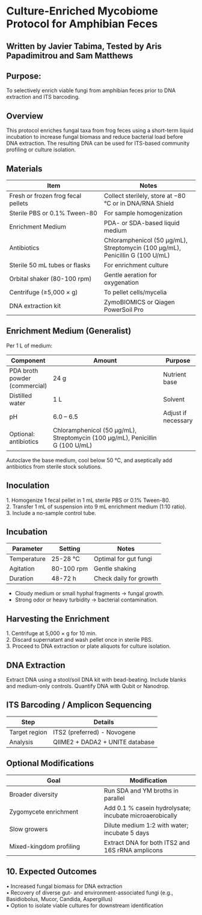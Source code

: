 # Culture-Enriched Mycobiome Protocol for Amphibian Feces

## Written by Javier Tabima, Tested by Aris Papadimitrou and Sam Matthews

## Purpose: 

To selectively enrich viable fungi from amphibian feces prior to DNA extraction and ITS barcoding.

## Overview

This protocol enriches fungal taxa from frog feces using a short-term liquid incubation to increase fungal biomass and reduce bacterial load before DNA extraction. The resulting DNA can be used for ITS-based community profiling or culture isolation.

## Materials

| Item | Notes |
| --- | --- |
| Fresh or frozen frog fecal pellets | Collect sterilely, store at −80 °C or in DNA/RNA Shield |
| Sterile PBS or 0.1% Tween-80 | For sample homogenization |
| Enrichment Medium | PDA- or SDA-based liquid medium |
| Antibiotics | Chloramphenicol (50 µg/mL), Streptomycin (100 µg/mL), Penicillin G (100 U/mL) |
| Sterile 50 mL tubes or flasks | For enrichment culture |
| Orbital shaker (80-100 rpm) | Gentle aeration for oxygenation |
| Centrifuge (≥5,000 × g) | To pellet cells/mycelia |
| DNA extraction kit | ZymoBIOMICS or Qiagen PowerSoil Pro |

## Enrichment Medium (Generalist)

Per 1 L of medium:

| Component                     | Amount                                                                        | Purpose             |
|-------------------------------|-------------------------------------------------------------------------------|---------------------|
| PDA broth powder (commercial) | 24 g                                                                          | Nutrient base       |
| Distilled water               | 1 L                                                                           | Solvent             |
| pH                            | 6.0 – 6.5                                                                     | Adjust if necessary |
| Optional: antibiotics         | Chloramphenicol (50 µg/mL), Streptomycin (100 µg/mL), Penicillin G (100 U/mL) |                     |

Autoclave the base medium, cool below 50 °C, and aseptically add antibiotics from sterile stock solutions.

## Inoculation

1\. Homogenize 1 fecal pellet in 1 mL sterile PBS or 0.1% Tween-80.  
2\. Transfer 1 mL of suspension into 9 mL enrichment medium (1:10 ratio).  
3\. Include a no-sample control tube.

## Incubation

| Parameter | Setting | Notes |
| --- | --- | --- |
| Temperature | 25-28 °C | Optimal for gut fungi |
| Agitation | 80-100 rpm | Gentle shaking |
| Duration | 48-72 h | Check daily for growth |

- Cloudy medium or small hyphal fragments → fungal growth. 
- Strong odor or heavy turbidity → bacterial contamination.

## Harvesting the Enrichment

1\. Centrifuge at 5,000 × g for 10 min.  
2\. Discard supernatant and wash pellet once in sterile PBS.  
3\. Proceed to DNA extraction or plate aliquots for culture isolation.

##  DNA Extraction

Extract DNA using a stool/soil DNA kit with bead-beating. Include blanks and medium-only controls. Quantify DNA with Qubit or Nanodrop.

## ITS Barcoding / Amplicon Sequencing

| Step | Details |
| --- | --- |
| Target region | ITS2 (preferred) - Novogene|
| Analysis | QIIME2 + DADA2 + UNITE database |

## Optional Modifications

| Goal | Modification |
| --- | --- |
| Broader diversity | Run SDA and YM broths in parallel |
| Zygomycete enrichment | Add 0.1 % casein hydrolysate; incubate microaerobically |
| Slow growers | Dilute medium 1:2 with water; incubate 5 days |
| Mixed-kingdom profiling | Extract DNA for both ITS2 and 16S rRNA amplicons |

## 10\. Expected Outcomes

• Increased fungal biomass for DNA extraction  
• Recovery of diverse gut- and environment-associated fungi (e.g., Basidiobolus, Mucor, Candida, Aspergillus)  
• Option to isolate viable cultures for downstream identification